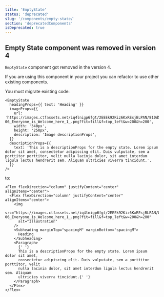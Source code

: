 ```yaml
---
title: 'EmptyState'
status: 'deprecated'
slug: '/components/empty-state/'
section: 'deprecatedComponents'
isDeprecated: true
---
```


## Empty State component was removed in version 4

`EmptyState` component got removed in the version 4.

If you are using this component in your project you can refactor to use other existing components.

You must migrate existing code:

```tsx static=true
<EmptyState
  headingProps={{ text: 'Heading' }}
  imageProps={{
    url: 'https://images.ctfassets.net/iq4lnigp6fgt/2EEEk92Kiz6KxREsjBLPAN/810d5a21650d91abad12e95da4cd3beb/2021-06_Everyone_is_Welcome_here_1_.png?fit=fill&f=top_left&w=200&h=200',
    width: '340px',
    height: '250px',
    description: 'Image descriptionProps',
  }}
  descriptionProps={{
    text: 'This is a descriptionProps for the empty state. Lorem ipsum dolor sit amet, consectetur adipiscing elit. Duis vulputate, sem a porttitor porttitor, velit nulla lacinia dolor, sit amet interdum ligula lectus hendrerit sem. Aliquam ultricies viverra tincidunt.',
  }}
/>
```

to:

```tsx
<Flex flexDirection="column" justifyContent="center" alignItems="center">
  <Flex flexDirection="column" justifyContent="center" alignItems="center">
    <img
      src="https://images.ctfassets.net/iq4lnigp6fgt/2EEEk92Kiz6KxREsjBLPAN/810d5a21650d91abad12e95da4cd3beb/2021-06_Everyone_is_Welcome_here_1_.png?fit=fill&f=top_left&w=200&h=200"
      alt="Illustration"
    />
    <Subheading marginTop="spacingM" marginBottom="spacingM">
      Heading
    </Subheading>
    <Paragraph>
      {' '}
      This is a descriptionProps for the empty state. Lorem ipsum dolor sit amet,
      consectetur adipiscing elit. Duis vulputate, sem a porttitor porttitor, velit
      nulla lacinia dolor, sit amet interdum ligula lectus hendrerit sem. Aliquam
      ultricies viverra tincidunt.{' '}
    </Paragraph>
  </Flex>
</Flex>
```
